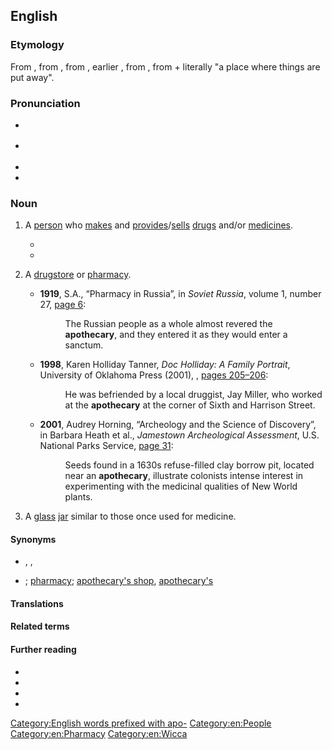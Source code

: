 ==English==
{{was wotd|2010|June|3}}
{{wikipedia|mul=pharmacy}}

===Etymology===
{{root|en|ine-pro|*dʰeh₁-}}
From {{der|en|fro|apotecaire}}, from {{der|en|ML.|apothecarius||storekeeper}}, from {{m|la|apotheca||shop, store}}, earlier {{der|en|la|apotheca||repository, storehouse, warehouse}}, from {{der|en|grc|ἀποθήκη||a repository, storehouse}}, from {{m|grc|ἀπό||away}} + {{m|grc|τίθημι||to put}} literally "a place where things are put away".

===Pronunciation===
* {{a|UK}} {{IPA|en|/əˈpɒθəkəɹi/}}
* {{a|US}} {{IPA|en|/əˈpɑθəˌkɛəɹi/}}
* {{audio|en|en-us-apothecary.ogg|Audio (US)}}
* {{audio|en|en-au-apothecary.ogg|Audio (AU)}}

===Noun===
{{en-noun}}

# {{lb|en|dated}} A [[person]] who [[make]]s and [[provide]]s/[[sell]]s [[drug]]s and/or [[medicine]]s.
#* {{RQ:Shakespeare Romeo and Juliet|act=V|scene=iii|page=75|column=2|passage=O true '''Appothecarie'''! / Thy drugs are quicke. Thus with a kiſſe I die.}}
#* {{quote-book|1=en|year=1886|translator=H.L. Br&aelig;kstad|author=Peter Christen Asbj&oslash;rnsen|authorlink=Peter Christen Asbj&oslash;rnsen|title=Folk and Fairy Tales|page=2|passage=It amused me to see the bustle and the life in the '''apothecary's''' shop across the street.}}
# {{lb|en|nonstandard|dated}} A [[drugstore]] or [[pharmacy]].
#* '''1919''', S.A., “Pharmacy in Russia”, in ''Soviet Russia'', volume 1, number 27, [http://books.google.com/books?id=ElVGAAAAMAAJ&pg=RA12-PA6&dq=apothecary page 6]:
#*: The Russian people as a whole almost revered the '''apothecary''', and they entered it as they would enter a sanctum.
#* '''1998''', Karen Holliday Tanner, ''Doc Holliday: A Family Portrait'', University of Oklahoma Press (2001), {{ISBN|978-0-8061-3320-1}}, [http://books.google.com/books?id=O9GXyeUpDaIC&pg=PA205&dq=apothecary pages 205–206]:
#*: He was befriended by a local druggist, Jay Miller, who worked at the '''apothecary''' at the corner of Sixth and Harrison Street.
#* '''2001''', Audrey Horning, “Archeology and the Science of Discovery”, in Barbara Heath et al., ''Jamestown Archeological Assessment'', U.S. National Parks Service, [http://books.google.com/books?id=DLWVFHB4sfsC&pg=PA31&dq=apothecary page 31]:
#*: Seeds found in a 1630s refuse-filled clay borrow pit, located near an '''apothecary''', illustrate colonists{{sic|colonists’}} intense interest in experimenting with the medicinal qualities of New World plants.
# A [[glass]] [[jar]] similar to those once used for medicine.

====Synonyms====
* {{sense|person who makes and sells drugs}} {{l|en|druggist}}, {{l|en|pharmacist}}, {{l|en|chemist}}
* {{sense|store that sells drugs}} {{l|en|drugstore}}; [[pharmacy]]; [[apothecary's shop]], [[apothecary's]] {{qualifier|UK}}

====Translations====
{{trans-see|pharmacist}}

{{trans-see|pharmacy}}

====Related terms====
{{der3|en|apothecary's Latin|talk like an apothecary|apothecia|apothecium|bibliotheca|hypothec|hypothecate|spermatheca|theca|thecal|thecate|thecium|thecodonts}}

====Further reading====
* {{R:Webster 1913}}
* {{R:Century 1911}}
* {{R:OneLook}}
* {{R:Online Etymology Dictionary}}

[[Category:English words prefixed with apo-]]
[[Category:en:People]]
[[Category:en:Pharmacy]]
[[Category:en:Wicca]]